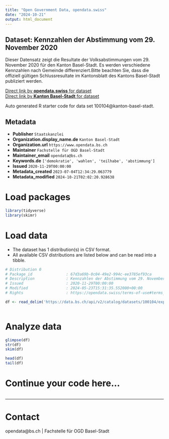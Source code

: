 ```yaml
---
title: "Open Government Data, opendata.swiss"
date: "2024-10-21"
output: html_document
---
```


## Dataset: Kennzahlen der Abstimmung vom 29. November 2020

Dieser Datensatz zeigt die Resultate der Volksabstimmungen vom 29. November 2020 für den Kanton Basel-Stadt. Es werden verschiedene Kennzahlen nach Gemeinde differenziert.Bitte beachten Sie, dass die offiziell gültigen Schlussresultate im Kantonsblatt des Kantons Basel-Stadt publiziert werden.

[Direct link by **opendata.swiss** for dataset](https://opendata.swiss/de/dataset/kennzahlen-der-abstimmung-vom-29-november-2020)<br>
[Direct link by **Kanton Basel-Stadt** for dataset](https://data.bs.ch/explore/dataset/100104/)

Auto generated R starter code for data set 100104@kanton-basel-stadt.

## Metadata

- **Publisher** `Staatskanzlei`
- **Organization.display_name.de** `Kanton Basel-Stadt`
- **Organization.url** `https://www.opendata.bs.ch`
- **Maintainer** `Fachstelle für OGD Basel-Stadt`
- **Maintainer_email** `opendata@bs.ch`
- **Keywords.de** `['demokratie', 'wahlen', 'teilhabe', 'abstimmung']`
- **Issued** `2020-11-29T00:00:00`
- **Metadata_created** `2023-07-04T12:34:29.063779`
- **Metadata_modified** `2024-10-21T02:02:20.928638`


# Load packages

```r

library(tidyverse)
library(skimr)

```

# Load data

-   The dataset has 1 distribution(s) in CSV format.
-   All available CSV distributions are listed below and can be read into a tibble.

```r

# Distribution 0
# Package_id               : 67d3a69b-0c04-49e2-994c-ee3785ef93ca
# Description              : Kennzahlen der Abstimmung vom 29. November 2020 (csv)
# Issued                   : 2020-11-29T00:00:00
# Modified                 : 2024-05-23T15:31:35.552000+00:00
# Rights                   : https://opendata.swiss/terms-of-use#terms_by

df <- read_delim('https://data.bs.ch/api/v2/catalog/datasets/100104/exports/csv?use_labels=true')



```

# Analyze data

```r

glimpse(df)
str(df)
skim(df)

head(df)
tail(df)

```

# Continue your code here...

```r

```

------------------------------------------------------------------------

# Contact

opendata@bs.ch | Fachstelle für OGD Basel-Stadt
